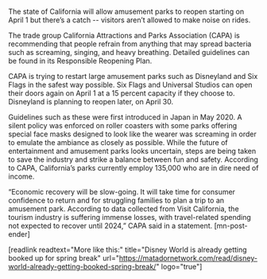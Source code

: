 The state of California will allow amusement parks to reopen starting on April 1 but there’s a catch -- visitors aren’t allowed to make noise on rides. 

The trade group California Attractions and Parks Association (CAPA) is recommending that people refrain from anything that may spread bacteria such as screaming, singing, and heavy breathing. Detailed guidelines can be found in its Responsible Reopening Plan.

CAPA is trying to restart large amusement parks such as Disneyland and Six Flags in the safest way possible. Six Flags and Universal Studios can open their doors again on April 1 at a 15 percent capacity if they choose to. Disneyland is planning to reopen later, on April 30. 

Guidelines such as these were first introduced in Japan in May 2020. A silent policy was enforced on roller coasters with some parks offering special face masks designed to look like the wearer was screaming in order to emulate the ambiance as closely as possible. While the future of entertainment and amusement parks looks uncertain, steps are being taken to save the industry and strike a balance between fun and safety. According to CAPA, California’s parks currently employ 135,000 who are in dire need of income. 

“Economic recovery will be slow-going. It will take time for consumer confidence to return and for struggling families to plan a trip to an amusement park. According to data collected from Visit California, the tourism industry is suffering immense losses, with travel-related spending not expected to recover until 2024,” CAPA said in a statement. [mn-post-ender] 

[readlink readtext="More like this:" title="Disney World is already getting booked up for spring break"  url="https://matadornetwork.com/read/disney-world-already-getting-booked-spring-break/" logo="true"]

